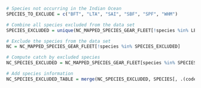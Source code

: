 ```r
# Species not occurring in the Indian Ocean
SPECIES_TO_EXCLUDE = c("BFT", "LTA", "SAI", "SBF", "SPF", "WHM")

# Combine all species excluded from the data set
SPECIES_EXCLUDED = unique(NC_MAPPED_SPECIES_GEAR_FLEET[!species %in% LEVEL0_SPECIES$code | species %in% SPECIES_TO_EXCLUDE, species])

# Exclude the species from the data set
NC = NC_MAPPED_SPECIES_GEAR_FLEET[!species %in% SPECIES_EXCLUDED]
```

```r
# Compute catch by excluded species
NC_SPECIES_EXCLUDED = NC_MAPPED_SPECIES_GEAR_FLEET[species %in% SPECIES_EXCLUDED, .(YEAR_INITIAL = min(YEAR), YEAR_FINAL = max(YEAR), CATCH = sum(CATCH)), keyby = .(species)]

# Add species information
NC_SPECIES_EXCLUDED_TABLE = merge(NC_SPECIES_EXCLUDED, SPECIES[, .(code, name_en, definition, taxon_family)], by.x = "species", by.y = "code", all.x = TRUE)[, .(CODE = species, FAMILY = taxon_family, NAME = name_en, SCIENTIFIC_NAME = definition, YEAR_INITIAL, YEAR_FINAL, CATCH = CATCH)][order(FAMILY, CODE)]
```

